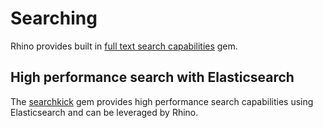 # Searching

Rhino provides built in [full text search capabilities](../concepts/rest_api/searching) gem.

## High performance search with Elasticsearch

The [searchkick](https://github.com/ankane/searchkick) gem provides high performance search capabilities using Elasticsearch and can be leveraged by Rhino.
